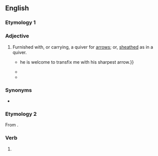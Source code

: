 ==English==

===Etymology 1===
{{prefix|be|quivered|lang=en}}

===Adjective===
{{en-adj|-}}

# Furnished with, or carrying, a quiver for [[arrow]]s; or, [[sheath|sheathed]] as in a quiver.
#* {{quote-book|year=1819|author=Jane Porter|title=The Scottish Chiefs|pageurl=https://books.google.pl/books?id=lpGax5SUjGkC&pg=PA348#v=onepage&q&f=false|page=348
|passage=Whenever Apollo, or any other '''bequivered''' god, or mortal, catches me affecting such maudling company {{...}} he is welcome to transfix me with his sharpest arrow.}}
#* {{quote-book|year=2010|author=Louise George Clubb, transl.|original=Parthenio|by=Giovanni Pollastra|title=Pollastra and the Origins of ''Twelfth Night'': ''Parthenio'', ''commedia'' (1516) with an English Translation|chapter=English Translation of ''Parthenio''|pageurl=https://books.google.pl/books?id=97zE6mcSBWsC&pg=PA173&dq=%22bequivered%22#v=onepage&q=%22bequivered%22&f=false
|isbn=978-0-7546-6890-9|page=173
|passage=How unhappy is the condition of lovers / and of whoever is subject to the '''bequivered''' god!}}
#* {{quote-book|year=2015|author=Andy Kind|title=The Unfortunate Adventures of Tom Hillingthwaite|pageurl=https://books.google.pl/books?id=9V4RBwAAQBAJ&pg=PA31&dq=%22bequivered%22#v=onepage&q=%22bequivered%22&f=false|isbn=978-0-85721-432-4|page=31
|passage=He remembered the prayer he'd promised to arrow up for her boy — a prayer which remained '''bequivered''' in his soul.}}

===Synonyms===
* {{l|en|quivered}}

===Etymology 2===
From {{suffix|bequiver|ed|lang=en}}.

===Verb===
{{head|en|verb form}}

# {{en-past of|bequiver}}
